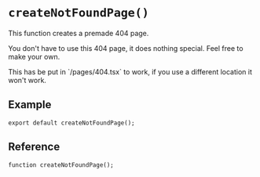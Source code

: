 # `createNotFoundPage()`

This function creates a premade 404 page.

You don't have to use this 404 page, it does nothing special. Feel free to make your own.

<Important>
  This has be put in `/pages/404.tsx` to work, if you use a different location it won't work.
</Important>


## Example

```tsx title="/pages/404.tsx"
export default createNotFoundPage();
```


## Reference

```tsx
function createNotFoundPage();
```
